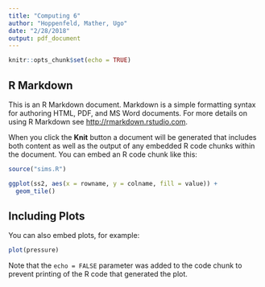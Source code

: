 ```yaml
---
title: "Computing 6"
author: "Hoppenfeld, Mather, Ugo"
date: "2/28/2018"
output: pdf_document
---
```


```r
knitr::opts_chunk$set(echo = TRUE)
```

## R Markdown

This is an R Markdown document. Markdown is a simple formatting syntax for authoring HTML, PDF, and MS Word documents. For more details on using R Markdown see <http://rmarkdown.rstudio.com>.

When you click the **Knit** button a document will be generated that includes both content as well as the output of any embedded R code chunks within the document. You can embed an R code chunk like this:

```r
source("sims.R")
```
```r
ggplot(ss2, aes(x = rowname, y = colname, fill = value)) +
  geom_tile()
```

## Including Plots

You can also embed plots, for example:

```r
plot(pressure)
```

Note that the `echo = FALSE` parameter was added to the code chunk to prevent printing of the R code that generated the plot.
